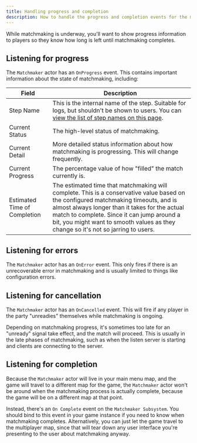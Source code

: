 ```yaml
---
title: Handling progress and completion
description: How to handle the progress and completion events for the matchmaker.
---
```




While matchmaking is underway, you'll want to show progress information to players so they know how long is left until matchmaking completes.

## Listening for progress

The `Matchmaker` actor has an `OnProgress` event. This contains important information about the state of matchmaking, including:

| Field                        | Description                                                                                                                                                                                                                                                                                                               |
| ---------------------------- | ------------------------------------------------------------------------------------------------------------------------------------------------------------------------------------------------------------------------------------------------------------------------------------------------------------------------- |
| Step Name                    | This is the internal name of the step. Suitable for logs, but shouldn't be shown to users. You can [view the list of step names on this page](../algorithm_flow.mdx).                                                                                                                                                     |
| Current Status               | The high-level status of matchmaking.                                                                                                                                                                                                                                                                                     |
| Current Detail               | More detailed status information about how matchmaking is progressing. This will change frequently.                                                                                                                                                                                                                       |
| Current Progress             | The percentage value of how "filled" the match currently is.                                                                                                                                                                                                                                                              |
| Estimated Time of Completion | The estimated time that matchmaking will complete. This is a conservative value based on the configured matchmaking timeouts, and is almost always longer than it takes for the actual match to complete. Since it can jump around a bit, you might want to smooth values as they change so it's not so jarring to users. |

<Blueprint height="300px" blueprint={bpProgress} />

## Listening for errors

The `Matchmaker` actor has an `OnError` event. This only fires if there is an unrecoverable error in matchmaking and is usually limited to things like configuration errors.

<Blueprint height="180px" blueprint={bpError} />

## Listening for cancellation

The `Matchmaker` actor has an `OnCancelled` event. This will fire if any player in the party "unreadies" themselves while matchmaking is ongoing.

Depending on matchmaking progress, it's sometimes too late for an "unready" signal take effect, and the match will proceed. This is usually in the late phases of matchmaking, such as when the listen server is starting and clients are connecting to the server.

<Blueprint height="150px" blueprint={bpCancellation} />

## Listening for completion

Because the `Matchmaker` actor will live in your main menu map, and the game will travel to a different map for the game, the `Matchmaker` actor won't be around when the matchmaking process is actually complete, because the game will be on a different map at that point.

Instead, there's an `On Complete` event on the `Matchmaker Subsystem`. You should bind to this event in your game instance if you need to know when matchmaking completes. Alternatively, you can just let the game travel to the multiplayer map, since that will tear down any user interface you're presenting to the user about matchmaking anyway.

<Blueprint height="250px" blueprint={bpCompletion} />
